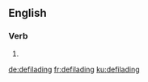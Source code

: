 
==English==

===Verb===
{{head|en|present participle}}

# {{present participle of|defilade|lang=en}}

[[de:defilading]]
[[fr:defilading]]
[[ku:defilading]]